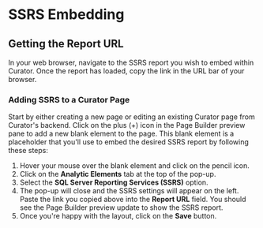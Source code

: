 # SSRS Embedding

## Getting the Report URL

In your web browser, navigate to the SSRS report you wish to embed within Curator.  Once the report has loaded, copy the
link in the URL bar of your browser.

### Adding SSRS to a Curator Page

Start by either creating a new page or editing an existing Curator page from Curator's backend.  Click on the plus (+)
icon in the Page Builder preview pane to add a new blank element to the page.  This blank element is a placeholder that
you'll use to embed the desired SSRS report by following these steps:

1. Hover your mouse over the blank element and click on the pencil icon.
2. Click on the **Analytic Elements** tab at the top of the pop-up.
3. Select the **SQL Server Reporting Services (SSRS)** option.
4. The pop-up will close and the SSRS settings will appear on the left.  Paste the link you copied above into the
**Report URL** field. You should see the Page Builder preview update to show the SSRS report.
5. Once you're happy with the layout, click on the **Save** button.
